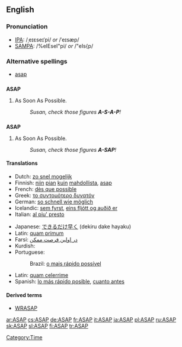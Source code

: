 ==English==

===Pronunciation===
*[[IPA]]: /ˌeɪɛseɪˈpi/ ''or'' /ˈeɪsæp/
*[[SAMPA]]: /%eIEseI"pi/ ''or'' /"eIs{p/

===Alternative spellings===
*[[asap]]

==={{initialism}}===
'''ASAP'''

# As Soon As Possible.
#: ''Susan, check those figures '''A-S-A-P'''!''

==={{acronym}}===
'''ASAP'''

# As Soon As Possible.
#: ''Susan, check those figures '''A-SAP'''!''

====Translations====
{{top}}
*Dutch: [[zo snel mogelijk]]
*Finnish: [[niin]] [[pian]] [[kuin]] [[mahdollinen|mahdollista]], [[asap]]
*French: [[dès que possible]]
*Greek: [[το συντομότερο δυνατόν]]
*German: [[so schnell wie möglich]]
*Icelandic: [[sem fyrst]], [[eins fljótt og auðið er]]
*Italian: [[al piu' presto]]
{{mid}}
*Japanese: [[できるだけ早く]] (dekiru dake hayaku)
*Latin: [[quam primum]]
*Farsi: [[در اولين فرصت ممكن]]
*Kurdish: {{KUchar|[[به‌ زووترین کات]]}}
*Portuguese:
*:Brazil: [[o mais rápido possível]]
*Latin: [[quam celerrime]]
*Spanish: [[lo más rápido posible]], [[cuanto antes]]
{{bottom}}

====Derived terms====
* [[WRASAP]]

[[Category:Time]]

[[ar:ASAP]]
[[cs:ASAP]]
[[de:ASAP]]
[[fr:ASAP]]
[[it:ASAP]]
[[ja:ASAP]]
[[pl:ASAP]]
[[ru:ASAP]]
[[sk:ASAP]]
[[sl:ASAP]]
[[fi:ASAP]]
[[tr:ASAP]]